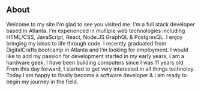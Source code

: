 ## About

Welcome to my site I'm glad to see you visit​ed​ me. I’​m​ a full stack developer based in ​A​tlanta. I​’m​ experienced in multiple web technologies including HTML/CSS, JavaScript, React, Node.JS GraphQL & PostgresQL. I enjoy bringing my ideas to life through code. I recently graduated
from DigitalCrafts bootcamp in Atlanta and I’m looking for employment. I would like to add my passion for development started in my early years, I am a hardware geek, I have been building computers since I was 11 years old.​ From this day forward,​ I started to get very interested in all things technoloy. Today I am happy to finally become a software developer & I am ready to begin my journey in the field.

